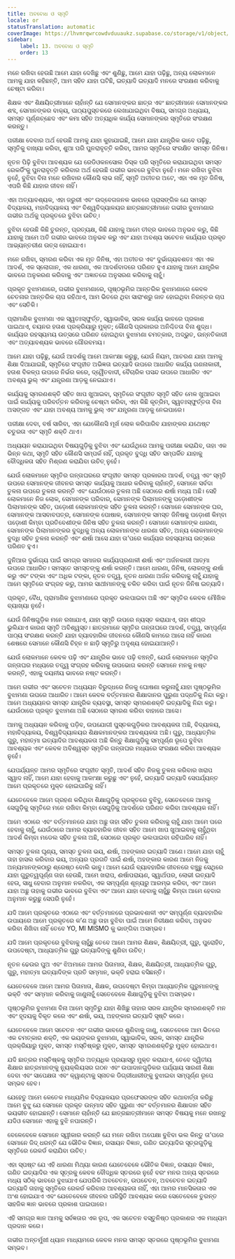 ```yaml
---
title: ଅବବୋଧ ଓ ସ୍ମୃତି
locale: or
statusTranslation: automatic
coverImage: https://lhvmrqwrcowdvduuaukz.supabase.co/storage/v1/object/public/strapi-uploads/small_cover-educacion-fundamental.webp-2d51a7828a2b1309555be27f7e2a61a0.webp
sidebar:
    label: 13. ଅବବୋଧ ଓ ସ୍ମୃତି
    order: 13
---
```

ମନେ ରଖିବା ହେଉଛି ଆମେ ଯାହା ଦେଖିଛୁ ଏବଂ ଶୁଣିଛୁ, ଆମେ ଯାହା ପଢ଼ିଛୁ, ଅନ୍ୟ ଲୋକମାନେ ଆମକୁ ଯାହା କହିଛନ୍ତି, ଆମ ସହିତ ଯାହା ଘଟିଛି, ଇତ୍ୟାଦି ଇତ୍ୟାଦି ମନରେ ସଂରକ୍ଷଣ କରିବାକୁ ଚେଷ୍ଟା କରିବା।

ଶିକ୍ଷକ ଏବଂ ଶିକ୍ଷୟିତ୍ରୀମାନେ ଚାହାଁନ୍ତି ଯେ ସେମାନଙ୍କର ଛାତ୍ର ଏବଂ ଛାତ୍ରୀମାନେ ସେମାନଙ୍କର ଶବ୍ଦ, ସେମାନଙ୍କର ବାକ୍ୟ, ପାଠ୍ୟପୁସ୍ତକରେ ଲେଖାଯାଇଥିବା ବିଷୟ, ସମଗ୍ର ଅଧ୍ୟାୟ, ସମସ୍ତ ପୂର୍ଣ୍ଣଚ୍ଛେଦ ଏବଂ କମା ସହିତ ଅତ୍ୟଧିକ କାର୍ଯ୍ୟ ସେମାନଙ୍କର ସ୍ମୃତିରେ ସଂରକ୍ଷଣ କରନ୍ତୁ।

ପରୀକ୍ଷା ଦେବାର ଅର୍ଥ ହେଉଛି ଆମକୁ ଯାହା କୁହାଯାଇଛି, ଆମେ ଯାହା ଯାନ୍ତ୍ରିକ ଭାବେ ପଢ଼ିଛୁ, ସ୍ମୃତିକୁ ବାଖ୍ୟା କରିବା, ଶୁଆ ପରି ପୁନରାବୃତ୍ତି କରିବା, ଆମର ସ୍ମୃତିରେ ସଂରକ୍ଷିତ ସମସ୍ତ ଜିନିଷ।

ନୂତନ ପିଢ଼ି ବୁଝିବା ଆବଶ୍ୟକ ଯେ ରେଡିଓକନସୋଲ ଡିସ୍କ ପରି ସ୍ମୃତିରେ କରାଯାଇଥିବା ସମସ୍ତ ରେକର୍ଡିଂକୁ ପୁନରାବୃତ୍ତି କରିବାର ଅର୍ଥ ହେଉଛି ଗଭୀର ଭାବରେ ବୁଝିବା ନୁହେଁ। ମନେ ରଖିବା ବୁଝିବା ନୁହେଁ, ବୁଝିବା ବିନା ମନେ ରଖିବାର କୌଣସି ଲାଭ ନାହିଁ, ସ୍ମୃତି ଅତୀତର ଅଟେ, ଏହା ଏକ ମୃତ ଜିନିଷ, ଏପରି କିଛି ଯାହାର ଜୀବନ ନାହିଁ।

ଏହା ଅତ୍ୟାବଶ୍ୟକ, ଏହା ଜରୁରୀ ଏବଂ ଉଦ୍‌ବେଗଜନକ ଭାବରେ ପ୍ରାସଙ୍ଗିକ ଯେ ସମସ୍ତ ବିଦ୍ୟାଳୟ, ମହାବିଦ୍ୟାଳୟ ଏବଂ ବିଶ୍ୱବିଦ୍ୟାଳୟର ଛାତ୍ରଛାତ୍ରୀମାନେ ଗଭୀର ବୁଝାମଣାର ଗଭୀର ଅର୍ଥକୁ ପ୍ରକୃତରେ ବୁଝିବା ଉଚିତ୍।

ବୁଝିବା ହେଉଛି କିଛି ତୁରନ୍ତ, ପ୍ରତ୍ୟକ୍ଷ, କିଛି ଯାହାକୁ ଆମେ ତୀବ୍ର ଭାବରେ ଅନୁଭବ କରୁ, କିଛି ଯାହାକୁ ଆମେ ଅତି ଗଭୀର ଭାବରେ ଅନୁଭବ କରୁ ଏବଂ ଯାହା ଅବଶ୍ୟ ସଚେତନ କାର୍ଯ୍ୟର ପ୍ରକୃତ ଆଭ୍ୟନ୍ତରୀଣ ଉତ୍ସ ହୋଇଯାଏ।

ମନେ ରଖିବା, ସ୍ମରଣ କରିବା ଏକ ମୃତ ଜିନିଷ, ଏହା ଅତୀତର ଏବଂ ଦୁର୍ଭାଗ୍ୟବଶତଃ ଏହା ଏକ ଆଦର୍ଶ, ଏକ ସ୍ଲୋଗାନ, ଏକ ଧାରଣା, ଏକ ଆଦର୍ଶବାଦରେ ପରିଣତ ହୁଏ ଯାହାକୁ ଆମେ ଯାନ୍ତ୍ରିକ ଭାବରେ ଅନୁକରଣ କରିବାକୁ ଏବଂ ଅଜ୍ଞାତରେ ଅନୁସରଣ କରିବାକୁ ଚାହୁଁ।

ପ୍ରକୃତ ବୁଝାମଣାରେ, ଗଭୀର ବୁଝାମଣାରେ, ପୃଷ୍ଠଭୂମିର ଆନ୍ତରିକ ବୁଝାମଣାରେ କେବଳ ଚେତନାର ଆନ୍ତରିକ ଚାପ ରହିଥାଏ, ଆମ ଭିତରେ ଥିବା ସାରାଂଶରୁ ଜାତ ହୋଇଥିବା ନିରନ୍ତର ଚାପ ଏବଂ ସେତିକି।

ପ୍ରାମାଣିକ ବୁଝାମଣା ଏକ ସ୍ୱତଃସ୍ଫୁର୍ତ୍ତ, ସ୍ୱାଭାବିକ, ସରଳ କାର୍ଯ୍ୟ ଭାବରେ ପ୍ରକାଶ ପାଇଥାଏ, ଚୟନର ହତାଶ ପ୍ରକ୍ରିୟାରୁ ମୁକ୍ତ; କୌଣସି ପ୍ରକାରର ଅନିଶ୍ଚିତତା ବିନା ଶୁଦ୍ଧ। କାର୍ଯ୍ୟର ରହସ୍ୟମୟ ଉତ୍ସରେ ପରିଣତ ହୋଇଥିବା ବୁଝାମଣା ଚମତ୍କାର, ଅଦ୍ଭୁତ, ଉନ୍ନତିକାରୀ ଏବଂ ଅତ୍ୟାବଶ୍ୟକ ଭାବରେ ଗୌରବମୟ।

ଆମେ ଯାହା ପଢ଼ିଛୁ, ଯେଉଁ ଆଦର୍ଶକୁ ଆମେ ଆକାଂକ୍ଷା କରୁଛୁ, ଯେଉଁ ନିୟମ, ଆଚରଣ ଯାହା ଆମକୁ ଶିକ୍ଷା ଦିଆଯାଇଛି, ସ୍ମୃତିରେ ସଂଗୃହୀତ ଅଭିଜ୍ଞତା ଇତ୍ୟାଦି ଉପରେ ଆଧାରିତ କାର୍ଯ୍ୟ ଗଣନାକାରୀ, ହତାଶ ବିକଳ୍ପ ଉପରେ ନିର୍ଭର କରେ, ଦ୍ୱୈତବାଦୀ, ବୈଚାରିକ ପସନ୍ଦ ଉପରେ ଆଧାରିତ ଏବଂ ଅବଶ୍ୟ ଭୁଲ୍ ଏବଂ ଯନ୍ତ୍ରଣା ଆଡ଼କୁ ନେଇଯାଏ।

କାର୍ଯ୍ୟକୁ ସ୍ମରଣଶକ୍ତି ସହିତ ଖାପ ଖୁଆଇବା, ସ୍ମୃତିରେ ସଂଗୃହୀତ ସ୍ମୃତି ସହିତ ମେଳ ଖୁଆଇବା ପାଇଁ କାର୍ଯ୍ୟକୁ ପରିବର୍ତ୍ତନ କରିବାକୁ ଚେଷ୍ଟା କରିବା, ଏହା କିଛି କୃତ୍ରିମ, ସ୍ୱତଃସ୍ଫୁର୍ତ୍ତତା ବିନା ଅସଙ୍ଗତ ଏବଂ ଯାହା ଅବଶ୍ୟ ଆମକୁ ଭୁଲ୍ ଏବଂ ଯନ୍ତ୍ରଣା ଆଡ଼କୁ ନେଇପାରେ।

ପରୀକ୍ଷା ଦେବା, ବର୍ଷ ସାରିବା, ଏହା ଯେକୌଣସି ମୂର୍ଖ ଲୋକ କରିପାରିବ ଯାହାଙ୍କର ଯଥେଷ୍ଟ ଚତୁରତା ଏବଂ ସ୍ମୃତି ଶକ୍ତି ଥାଏ।

ଅଧ୍ୟୟନ କରାଯାଇଥିବା ବିଷୟଗୁଡ଼ିକୁ ବୁଝିବା ଏବଂ ଯେଉଁଥିରେ ଆମକୁ ପରୀକ୍ଷା କରାଯିବ, ତାହା ଏକ ଭିନ୍ନ କଥା, ସ୍ମୃତି ସହିତ କୌଣସି ସମ୍ପର୍କ ନାହିଁ, ପ୍ରକୃତ ବୁଦ୍ଧି ସହିତ ସମ୍ପର୍କିତ ଯାହାକୁ ବୌଦ୍ଧିକତା ସହିତ ମିଶ୍ରଣ କରାଯିବା ଉଚିତ୍ ନୁହେଁ।

ଯେଉଁ ଲୋକମାନେ ସ୍ମୃତିର ଗନ୍ତାଘରରେ ସଂଗୃହୀତ ସମସ୍ତ ପ୍ରକାରର ଆଦର୍ଶ, ତତ୍ତ୍ୱ ଏବଂ ସ୍ମୃତି ଉପରେ ସେମାନଙ୍କ ଜୀବନର ସମସ୍ତ କାର୍ଯ୍ୟକୁ ଆଧାର କରିବାକୁ ଚାହାଁନ୍ତି, ସେମାନେ ସର୍ବଦା ତୁଳନା ଉପରେ ତୁଳନା କରନ୍ତି ଏବଂ ଯେଉଁଠାରେ ତୁଳନା ଅଛି ସେଠାରେ ଈର୍ଷା ମଧ୍ୟ ଅଛି। ସେହି ଲୋକମାନେ ନିଜ ଲୋକ, ସେମାନଙ୍କ ପରିବାର, ସେମାନଙ୍କ ପିଲାମାନଙ୍କୁ ପଡ଼ୋଶୀଙ୍କ ପିଲାମାନଙ୍କ ସହିତ, ପଡ଼ୋଶୀ ଲୋକମାନଙ୍କ ସହିତ ତୁଳନା କରନ୍ତି। ସେମାନେ ସେମାନଙ୍କ ଘର, ସେମାନଙ୍କ ଆସବାବପତ୍ର, ସେମାନଙ୍କ ପୋଷାକ, ସେମାନଙ୍କ ସମସ୍ତ ଜିନିଷକୁ ପଡ଼ୋଶୀ କିମ୍ବା ପଡ଼ୋଶୀ କିମ୍ବା ପ୍ରତିବେଶୀଙ୍କ ଜିନିଷ ସହିତ ତୁଳନା କରନ୍ତି। ସେମାନେ ସେମାନଙ୍କ ଧାରଣା, ସେମାନଙ୍କ ପିଲାମାନଙ୍କର ବୁଦ୍ଧିକୁ ଅନ୍ୟ ଲୋକମାନଙ୍କ ଧାରଣା ସହିତ, ଅନ୍ୟ ଲୋକମାନଙ୍କ ବୁଦ୍ଧି ସହିତ ତୁଳନା କରନ୍ତି ଏବଂ ଈର୍ଷା ଆସେ ଯାହା ତା’ପରେ କାର୍ଯ୍ୟର ରହସ୍ୟମୟ ଉତ୍ସରେ ପରିଣତ ହୁଏ।

ଦୁନିଆର ଦୁର୍ଭାଗ୍ୟ ପାଇଁ ସମଗ୍ର ସମାଜର କାର୍ଯ୍ୟପ୍ରଣାଳୀ ଈର୍ଷା ଏବଂ ଅର୍ଜନକାରୀ ଆତ୍ମା ଉପରେ ଆଧାରିତ। ସମସ୍ତେ ସମସ୍ତଙ୍କୁ ଈର୍ଷା କରନ୍ତି। ଆମେ ଧାରଣା, ଜିନିଷ, ଲୋକଙ୍କୁ ଈର୍ଷା କରୁ ଏବଂ ଟଙ୍କା ଏବଂ ଅଧିକ ଟଙ୍କା, ନୂତନ ତତ୍ତ୍ୱ, ନୂତନ ଧାରଣା ଅର୍ଜନ କରିବାକୁ ଚାହୁଁ ଯାହାକୁ ଆମେ ସ୍ମୃତିରେ ସଂଗ୍ରହ କରୁ, ଆମର ସାଥୀମାନଙ୍କୁ ଚକିତ କରିବା ପାଇଁ ନୂତନ ଜିନିଷ ଇତ୍ୟାଦି।

ପ୍ରକୃତ, ବୈଧ, ପ୍ରାମାଣିକ ବୁଝାମଣାରେ ପ୍ରକୃତ ଭଲପାଇବା ଅଛି ଏବଂ ସ୍ମୃତିର କେବଳ ମୌଖିକ ବ୍ୟାଖ୍ୟା ନୁହେଁ।

ଯେଉଁ ଜିନିଷଗୁଡ଼ିକ ମନେ ରଖାଯାଏ, ଯାହା ସ୍ମୃତି ଉପରେ ନ୍ୟସ୍ତ କରାଯାଏ, ତାହା ଶୀଘ୍ର ଭୁଲିଯାଏ କାରଣ ସ୍ମୃତି ଅବିଶ୍ୱସ୍ତ। ଛାତ୍ରମାନେ ସ୍ମୃତିର ଗନ୍ତାଘରେ ଆଦର୍ଶ, ତତ୍ତ୍ୱ, ସମ୍ପୂର୍ଣ୍ଣ ପାଠ୍ୟ ସଂରକ୍ଷଣ କରନ୍ତି ଯାହା ବ୍ୟାବହାରିକ ଜୀବନରେ କୌଣସି କାମରେ ଆସେ ନାହିଁ କାରଣ ଶେଷରେ ସେମାନେ କୌଣସି ଚିହ୍ନ ନ ଛାଡ଼ି ସ୍ମୃତିରୁ ଅଦୃଶ୍ୟ ହୋଇଯାଆନ୍ତି।

ଯେଉଁ ଲୋକମାନେ କେବଳ ପଢ଼ି ଏବଂ ଯାନ୍ତ୍ରିକ ଭାବେ ପଢ଼ି ବଞ୍ଚନ୍ତି, ଯେଉଁ ଲୋକମାନେ ସ୍ମୃତିର ଗନ୍ତାଘର ମଧ୍ୟରେ ତତ୍ତ୍ୱ ସଂଗ୍ରହ କରିବାକୁ ଉପଭୋଗ କରନ୍ତି ସେମାନେ ମନକୁ ନଷ୍ଟ କରନ୍ତି, ଏହାକୁ ଦୟନୀୟ ଭାବରେ ନଷ୍ଟ କରନ୍ତି।

ଆମେ ଗଭୀର ଏବଂ ସଚେତନ ଅଧ୍ୟୟନ ବିରୁଦ୍ଧରେ ନିଜକୁ ଘୋଷଣା କରୁନାହୁଁ ଯାହା ପୃଷ୍ଠଭୂମିର ବୁଝାମଣା ଉପରେ ଆଧାରିତ। ଆମେ କେବଳ ବର୍ତ୍ତମାନର ଶିକ୍ଷାଦାନର ପୁରୁଣା ପଦ୍ଧତିକୁ ନିନ୍ଦା କରୁ। ଆମେ ଅଧ୍ୟୟନର ସମସ୍ତ ଯାନ୍ତ୍ରିକ ବ୍ୟବସ୍ଥା, ସମସ୍ତ ସ୍ମରଣଶକ୍ତି ଇତ୍ୟାଦିକୁ ନିନ୍ଦା କରୁ। ଯେଉଁଠାରେ ପ୍ରକୃତ ବୁଝାମଣା ଅଛି ସେଠାରେ ସ୍ମରଣ କରିବା ବାହାରେ ଆସେ।

ଆମକୁ ଅଧ୍ୟୟନ କରିବାକୁ ପଡ଼ିବ, ଉପଯୋଗୀ ପୁସ୍ତକଗୁଡ଼ିକର ଆବଶ୍ୟକତା ଅଛି, ବିଦ୍ୟାଳୟ, ମହାବିଦ୍ୟାଳୟ, ବିଶ୍ୱବିଦ୍ୟାଳୟର ଶିକ୍ଷକମାନଙ୍କର ଆବଶ୍ୟକତା ଅଛି। ଗୁରୁ, ଆଧ୍ୟାତ୍ମିକ ଗୁରୁ, ମହାତ୍ମା ଇତ୍ୟାଦିର ଆବଶ୍ୟକତା ଅଛି କିନ୍ତୁ ଶିକ୍ଷାଗୁଡ଼ିକୁ ସମ୍ପୂର୍ଣ୍ଣ ରୂପେ ବୁଝିବା ଆବଶ୍ୟକ ଏବଂ କେବଳ ଅବିଶ୍ୱସ୍ତ ସ୍ମୃତିର ଗନ୍ତାଘର ମଧ୍ୟରେ ସଂରକ୍ଷଣ କରିବା ଆବଶ୍ୟକ ନୁହେଁ।

ଯେପର୍ଯ୍ୟନ୍ତ ଆମର ସ୍ମୃତିରେ ସଂଗୃହୀତ ସ୍ମୃତି, ଆଦର୍ଶ ସହିତ ନିଜକୁ ତୁଳନା କରିବାର ଖରାପ ସ୍ୱାଦ ନାହିଁ, ଆମେ ଯାହା ହେବାକୁ ଆକାଂକ୍ଷା କରୁଛୁ ଏବଂ ନୁହେଁ, ଇତ୍ୟାଦି ଇତ୍ୟାଦି ସେପର୍ଯ୍ୟନ୍ତ ଆମେ ପ୍ରକୃତରେ ମୁକ୍ତ ହୋଇପାରିବୁ ନାହିଁ।

ଯେତେବେଳେ ଆମେ ଗ୍ରହଣ କରିଥିବା ଶିକ୍ଷାଗୁଡ଼ିକୁ ପ୍ରକୃତରେ ବୁଝିବୁ, ସେତେବେଳେ ଆମକୁ ସେଗୁଡ଼ିକୁ ସ୍ମୃତିରେ ମନେ ରଖିବା କିମ୍ବା ସେଗୁଡ଼ିକୁ ଆଦର୍ଶରେ ପରିଣତ କରିବା ଆବଶ୍ୟକ ନାହିଁ।

ଆମେ ଏଠାରେ ଏବଂ ବର୍ତ୍ତମାନରେ ଯାହା ଅଛୁ ତାହା ସହିତ ତୁଳନା କରିବାକୁ ଚାହୁଁ ଯାହା ଆମେ ପରେ ହେବାକୁ ଚାହୁଁ, ଯେଉଁଠାରେ ଆମର ବ୍ୟାବହାରିକ ଜୀବନ ସହିତ ଆମେ ଖାପ ଖୁଆଇବାକୁ ଚାହୁଁଥିବା ଆଦର୍ଶ କିମ୍ବା ମଡେଲ ସହିତ ତୁଳନା ଅଛି, ସେଠାରେ ପ୍ରକୃତ ଭଲପାଇବା ରହିପାରିବ ନାହିଁ।

ସମସ୍ତ ତୁଳନା ଘୃଣ୍ୟ, ସମସ୍ତ ତୁଳନା ଭୟ, ଈର୍ଷା, ଅହଙ୍କାର ଇତ୍ୟାଦି ଆଣେ। ଆମେ ଯାହା ଚାହୁଁ ତାହା ହାସଲ କରିବାର ଭୟ, ଅନ୍ୟର ପ୍ରଗତି ପାଇଁ ଈର୍ଷା, ଅହଙ୍କାର କାରଣ ଆମେ ନିଜକୁ ଅନ୍ୟମାନଙ୍କଠାରୁ ଶ୍ରେଷ୍ଠ ବୋଲି ଭାବୁ। ଆମେ ଯେଉଁ ବ୍ୟାବହାରିକ ଜୀବନରେ ବଞ୍ଚୁଛୁ ସେଥିରେ ଯାହା ଗୁରୁତ୍ୱପୂର୍ଣ୍ଣ ତାହା ହେଉଛି, ଆମେ ଖରାପ, ଈର୍ଷାପରାୟଣ, ସ୍ୱାର୍ଥପର, ଲୋଭୀ ଇତ୍ୟାଦି ହେଉ, ସାଧୁ ହେବାର ଅନୁମାନ ନକରିବା, ଏକ ସମ୍ପୂର୍ଣ୍ଣ ଶୂନ୍ୟରୁ ଆରମ୍ଭ କରିବା, ଏବଂ ଆମେ ଯାହା ଅଛୁ ତାହାକୁ ଗଭୀର ଭାବରେ ବୁଝିବା ଏବଂ ଆମେ ଯାହା ହେବାକୁ ଚାହୁଁଛୁ କିମ୍ବା ଆମେ ହେବାର ଅନୁମାନ କରୁଛୁ ସେପରି ନୁହେଁ।

ଯଦି ଆମେ ପ୍ରକୃତରେ ଏଠାରେ ଏବଂ ବର୍ତ୍ତମାନରେ ପ୍ରଭାବଶାଳୀ ଏବଂ ସମ୍ପୂର୍ଣ୍ଣ ବ୍ୟାବହାରିକ ଉପାୟରେ ଆମେ ପ୍ରକୃତରେ କ’ଣ ଅଛୁ ତାହା ବୁଝିବା ପାଇଁ ଆମେ ନିରୀକ୍ଷଣ କରିବା, ଅନୁଭବ କରିବା ଶିଖିବା ନାହିଁ ତେବେ YO, MI MISMO କୁ ଭାଙ୍ଗିବା ଅସମ୍ଭବ।

ଯଦି ଆମେ ପ୍ରକୃତରେ ବୁଝିବାକୁ ଚାହୁଁଛୁ ତେବେ ଆମେ ଆମର ଶିକ୍ଷକ, ଶିକ୍ଷୟିତ୍ରୀ, ଗୁରୁ, ପୁରୋହିତ, ଉପଦେଷ୍ଟା, ଆଧ୍ୟାତ୍ମିକ ଗୁରୁ ଇତ୍ୟାଦିଙ୍କୁ ଶୁଣିବା ଉଚିତ୍।

ନୂତନ ଢେଉର ପୁଅ ଏବଂ ଝିଅମାନେ ଆମର ପିତାମାତା, ଶିକ୍ଷକ, ଶିକ୍ଷୟିତ୍ରୀ, ଆଧ୍ୟାତ୍ମିକ ଗୁରୁ, ଗୁରୁ, ମହାତ୍ମା ଇତ୍ୟାଦିଙ୍କ ପ୍ରତି ସମ୍ମାନ, ଭକ୍ତି ହରାଇ ବସିଛନ୍ତି।

ଯେତେବେଳେ ଆମେ ଆମର ପିତାମାତା, ଶିକ୍ଷକ, ଉପଦେଷ୍ଟା କିମ୍ବା ଆଧ୍ୟାତ୍ମିକ ଗୁରୁମାନଙ୍କୁ ଭକ୍ତି ଏବଂ ସମ୍ମାନ କରିବାକୁ ଜାଣୁନାହୁଁ ସେତେବେଳେ ଶିକ୍ଷାଗୁଡ଼ିକୁ ବୁଝିବା ଅସମ୍ଭବ।

ପୃଷ୍ଠଭୂମିର ବୁଝାମଣା ବିନା ଆମେ ସ୍ମୃତିରୁ ଯାହା ଶିଖିଛୁ ତାହାର ସରଳ ଯାନ୍ତ୍ରିକ ସ୍ମରଣଶକ୍ତି ମନ ଏବଂ ହୃଦୟକୁ ବିକୃତ କରେ ଏବଂ ଈର୍ଷା, ଭୟ, ଅହଙ୍କାର ଇତ୍ୟାଦି ସୃଷ୍ଟି କରେ।

ଯେତେବେଳେ ଆମେ ସଚେତନ ଏବଂ ଗଭୀର ଭାବରେ ଶୁଣିବାକୁ ଜାଣୁ, ସେତେବେଳେ ଆମ ଭିତରେ ଏକ ଚମତ୍କାର ଶକ୍ତି, ଏକ ଭୟଙ୍କର ବୁଝାମଣା, ସ୍ୱାଭାବିକ, ସରଳ, ସମସ୍ତ ଯାନ୍ତ୍ରିକ ପ୍ରକ୍ରିୟାରୁ ମୁକ୍ତ, ସମସ୍ତ ମସ୍ତିଷ୍କରୁ ମୁକ୍ତ, ସମସ୍ତ ସ୍ମରଣଶକ୍ତିରୁ ମୁକ୍ତ ହୋଇଥାଏ।

ଯଦି ଛାତ୍ରର ମସ୍ତିଷ୍କକୁ ସ୍ମୃତିର ଅତ୍ୟଧିକ ପ୍ରୟାସରୁ ମୁକ୍ତ କରାଯାଏ, ତେବେ ଦ୍ୱିତୀୟ ଶିକ୍ଷାର ଛାତ୍ରମାନଙ୍କୁ ନ୍ୟୁକ୍ଲିୟସର ଗଠନ ଏବଂ ଉପାଦାନଗୁଡ଼ିକର ପର୍ଯ୍ୟାୟ ସାରଣୀ ଶିକ୍ଷା ଦେବା ଏବଂ ସାପେକ୍ଷତା ଏବଂ କ୍ୱାଣ୍ଟାକୁ ସ୍ନାତକ ଡିଗ୍ରୀଧାରୀଙ୍କୁ ବୁଝାଇବା ସମ୍ପୂର୍ଣ୍ଣ ରୂପେ ସମ୍ଭବ ହେବ।

ଯେହେତୁ ଆମେ କେତେକ ମାଧ୍ୟମିକ ବିଦ୍ୟାଳୟର ପ୍ରଫେସରଙ୍କ ସହିତ କଥାବାର୍ତ୍ତା କରିଛୁ ଆମେ ବୁଝୁ ଯେ ସେମାନେ ପ୍ରକୃତ ଉନ୍ମାଦ ସହିତ ପୁରୁଣା ଏବଂ ବର୍ତ୍ତମାନର ଶିକ୍ଷାଦାନ ସହିତ ଭୟଭୀତ ହୋଇଛନ୍ତି। ସେମାନେ ଚାହାଁନ୍ତି ଯେ ଛାତ୍ରଛାତ୍ରୀମାନେ ସମସ୍ତ ବିଷୟକୁ ମନେ ରଖନ୍ତୁ ଯଦିଓ ସେମାନେ ଏହାକୁ ବୁଝି ନପାରନ୍ତି।

ବେଳେବେଳେ ସେମାନେ ସ୍ୱୀକାର କରନ୍ତି ଯେ ମନେ ରଖିବା ଅପେକ୍ଷା ବୁଝିବା ଭଲ କିନ୍ତୁ ତା’ପରେ ସେମାନେ ଜିଦ୍ ଧରନ୍ତି ଯେ ଭୌତିକ ବିଜ୍ଞାନ, ରସାୟନ ବିଜ୍ଞାନ, ଗଣିତ ଇତ୍ୟାଦିର ସୂତ୍ରଗୁଡ଼ିକୁ ସ୍ମୃତିରେ ରେକର୍ଡ କରାଯିବା ଉଚିତ୍।

ଏହା ସ୍ପଷ୍ଟ ଯେ ଏହି ଧାରଣା ମିଥ୍ୟା କାରଣ ଯେତେବେଳେ ଭୌତିକ ବିଜ୍ଞାନ, ରସାୟନ ବିଜ୍ଞାନ, ଗଣିତ ଇତ୍ୟାଦିର ଏକ ସୂତ୍ରକୁ କେବଳ ବୌଦ୍ଧିକ ସ୍ତରରେ ନୁହେଁ ବରଂ ମନର ଅନ୍ୟ ସ୍ତରରେ ମଧ୍ୟ ସଠିକ୍ ଭାବରେ ବୁଝାଯାଏ ଯେପରିକି ଅବଚେତନ, ଉପଚେତନ, ଅବଚେତନ ଇତ୍ୟାଦି ଇତ୍ୟାଦି ତାହାକୁ ସ୍ମୃତିରେ ରେକର୍ଡ କରିବାର ଆବଶ୍ୟକତା ନାହିଁ, ଏହା ଆମର ମାନସିକତାର ଏକ ଅଂଶ ହୋଇଯାଏ ଏବଂ ଯେତେବେଳେ ଜୀବନର ପରିସ୍ଥିତି ଆବଶ୍ୟକ କରେ ସେତେବେଳେ ତୁରନ୍ତ ସାହଜିକ ଜ୍ଞାନ ଭାବରେ ପ୍ରକାଶ ପାଇପାରେ।

ଏହି ସମଗ୍ର ଜ୍ଞାନ ଆମକୁ ସର୍ବଜ୍ଞତାର ଏକ ରୂପ, ଏକ ସଚେତନ ବସ୍ତୁନିଷ୍ଠ ପ୍ରକାଶର ଏକ ମାଧ୍ୟମ ପ୍ରଦାନ କରେ।

ଗଭୀର ଅନ୍ତର୍ମୁଖୀ ଧ୍ୟାନ ମାଧ୍ୟମରେ କେବଳ ମନର ସମସ୍ତ ସ୍ତରରେ ପୃଷ୍ଠଭୂମିର ବୁଝାମଣା ସମ୍ଭବ।
